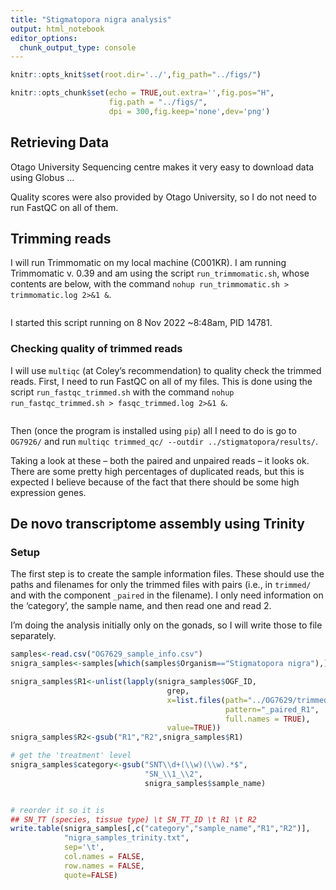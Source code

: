 ```yaml
---
title: "Stigmatopora nigra analysis"
output: html_notebook
editor_options: 
  chunk_output_type: console
---
```


```r
knitr::opts_knit$set(root.dir='../',fig_path="../figs/")
```


```r
knitr::opts_chunk$set(echo = TRUE,out.extra='',fig.pos="H",
                      fig.path = "../figs/",
                      dpi = 300,fig.keep='none',dev='png')
```


## Retrieving Data

Otago University Sequencing centre makes it very easy to download data using Globus ...

Quality scores were also provided by Otago University, so I do not need to run FastQC on all of them.


## Trimming reads

I will run Trimmomatic on my local machine (C001KR). I am running Trimmomatic v. 0.39 and am using the script `run_trimmomatic.sh`, whose contents are below, with the command `nohup run_trimmomatic.sh > trimmomatic.log 2>&1 &`.

```bash

```

I started this script running on 8 Nov 2022 ~8:48am, PID 14781.

### Checking quality of trimmed reads

I will use `multiqc` (at Coley's recommendation) to quality check the trimmed reads. First, I need to run FastQC on all of my files. This is done using the script `run_fastqc_trimmed.sh` with the command `nohup run_fastqc_trimmed.sh > fasqc_trimmed.log 2>&1 &`.

```bash

```


Then (once the program is installed using `pip`) all I need to do is go to `OG7926/` and run `multiqc trimmed_qc/ --outdir ../stigmatopora/results/`.

Taking a look at these -- both the paired and unpaired reads -- it looks ok. There are some pretty high percentages of duplicated reads, but this is expected I believe because of the fact that there should be some high expression genes.


## De novo transcriptome assembly using Trinity

### Setup

The first step is to create the sample information files. These should use the paths and filenames for only the trimmed files with pairs (i.e., in `trimmed/` and with the component `_paired` in the filename). I only need information on the 'category', the sample name, and then read one and read 2. 

I'm doing the analysis initially only on the gonads, so I will write those to file separately. 

```r
samples<-read.csv("OG7629_sample_info.csv")
snigra_samples<-samples[which(samples$Organism=="Stigmatopora nigra"),]

snigra_samples$R1<-unlist(lapply(snigra_samples$OGF_ID,
                                   grep,
                                   x=list.files(path="../OG7629/trimmed",
                                                pattern="_paired_R1",
                                                full.names = TRUE),
                                   value=TRUE))
snigra_samples$R2<-gsub("R1","R2",snigra_samples$R1)

# get the 'treatment' level
snigra_samples$category<-gsub("SNT\\d+(\\w)(\\w).*$",
                              "SN_\\1_\\2",
                              snigra_samples$sample_name)


# reorder it so it is
## SN_TT (species, tissue type) \t SN_TT_ID \t R1 \t R2
write.table(snigra_samples[,c("category","sample_name","R1","R2")],
            "nigra_samples_trinity.txt",
            sep='\t',
            col.names = FALSE,
            row.names = FALSE,
            quote=FALSE)

```



